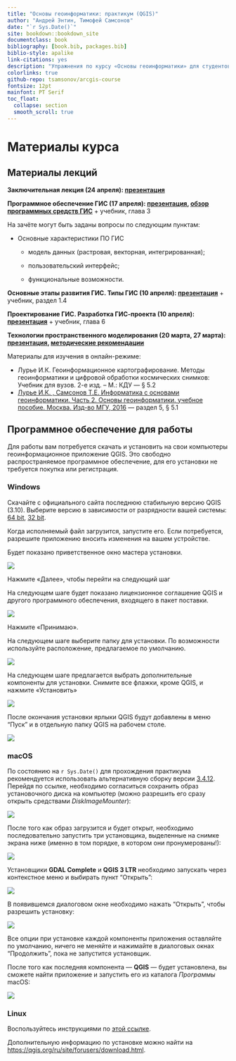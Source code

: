 ```yaml
--- 
title: "Основы геоинформатики: практикум (QGIS)"
author: "Андрей Энтин, Тимофей Самсонов"
date: "`r Sys.Date()`"
site: bookdown::bookdown_site
documentclass: book
bibliography: [book.bib, packages.bib]
biblio-style: apalike
link-citations: yes
description: "Упражнения по курсу «Основы геоинформатики» для студентов кафедры картографии и геоинформатики географического факультета МГУ имени М.В. Ломоносова"
colorlinks: true
github-repo: tsamsonov/arcgis-course
fontsize: 12pt
mainfont: PT Serif
toc_float:
  collapse: section
  smooth_scroll: true
---
```


# Материалы курса {-}

## Материалы лекций {-}

**Заключительная лекция (24 апреля): [презентация](https://1drv.ms/p/s!AmtmZDq3JgxHgZY1r1o6Vj4-J7ohlA?e=o6796y)**

**Программное обеспечение ГИС (17 апреля): [презентация](https://1drv.ms/p/s!AmtmZDq3JgxHgZYyWa7tCh6cnSncZg?e=4uXt7L), [обзор программных средств ГИС](https://1drv.ms/b/s!AmtmZDq3JgxHgZYzXaJpig-PVM3g0A?e=XrTnyu)**
+ учебник, глава 3

На зачёте могут быть заданы вопросы по следующим пунктам:

- Основные характеристики ПО ГИС

    * модель данных (растровая, векторная, интегрированная);

    * пользовательский интерфейс;

    * функциональные возможности.


**Основные этапы развития ГИС. Типы ГИС (10 апреля): [презентация](https://1drv.ms/p/s!AmtmZDq3JgxHgZYTeyK01FEjAt-08w?e=IXMy3D)** 
+ учебник, раздел 1.4

**Проектирование ГИС. Разработка ГИС-проекта (10 апреля): [презентация](https://1drv.ms/p/s!AmtmZDq3JgxHgZYS0k69BhHwrTxFzw?e=VL6xWU)** 
+ учебник, глава 6


**Технологии пространственного моделирования (20 марта, 27 марта): [презентация](https://1drv.ms/p/s!AmtmZDq3JgxHgZUH2LWFrSxmy9FnEw?e=NGpBCU), [методические рекомендации](https://1drv.ms/w/s!AmtmZDq3JgxHgZYMXt7uP_OrshkRPw?e=B6PtAx)**


<!-- Темы занятия: -->

<!-- 1. Задачи пространственного моделирования -->
<!-- 2. Способы моделирования -->
<!-- 3. Подготовка исходных данных для создания модели -->
<!-- 4. Методы интерполяции -->
<!-- 5. Геостатистическая интерполяция и кригинг -->
<!-- 2. Сопоставление методов -->
<!-- 3. Применение пространственных моделей -->

Материалы для изучения в онлайн-режиме:

* Лурье И.К. Геоинформационное картографирование. Методы геоинформатики и цифровой обработки космических снимков: Учебник для вузов. 2-е изд. – М.: КДУ — § 5.2
* [Лурье И.К. , Самсонов Т.Е. Информатика с основами геоинформатики. Часть 2. Основы геоинформатики. учебное пособие. Москва. Изд-во МГУ, 2016](https://istina.msu.ru/download/45821659/1ej66u:uSUtcUS-XmdMMyRRpC-yflDmCv8/) — раздел 5, § 5.1

## Программное обеспечение для работы {-}

Для работы вам потребуется скачать и установить на свои компьютеры геоинформационное приложение QGIS. Это свободно распространяемое программное обеспечение, для его установки не требуется покупка или регистрация. 

### Windows {-}

Скачайте с официального сайта последнюю стабильную версию QGIS (3.10). Выберите версию в зависимости от разрядности вашей системы: [64 bit](https://qgis.org/downloads/QGIS-OSGeo4W-3.10.3-3-Setup-x86_64.exe), [32 bit](https://qgis.org/downloads/QGIS-OSGeo4W-3.10.3-3-Setup-x86.exe).

Когда исполняемый файл загрузится, запустите его. Если потребуется, разрешите приложению вносить изменения на вашем устройстве. 

Будет показано приветственное окно мастера установки.

![](images/installation_instruction_win/win01.png)

Нажмите «Далее», чтобы перейти на следующий шаг

На следующем шаге будет показано лицензионное соглашение QGIS и другого программного обеспечения, входящего в пакет поставки.

![](images/installation_instruction_win/win02.png)

Нажмите «Принимаю».

На следующем шаге выберите папку для установки. По возможности используйте расположение, предлагаемое по умолчанию.

![](images/installation_instruction_win/win03.png)

На следующем шаге предлагается выбрать дополнительные компоненты для установки. Снимите все флажки, кроме QGIS, и нажмите «Установить»

![](images/installation_instruction_win/win04.png)

После окончания установки ярлыки QGIS будут добавлены в меню "Пуск" и в отдельную папку QGIS на рабочем столе.

![](images/installation_instruction_win/win05.png)

### macOS {-}

По состоянию на `r Sys.Date()` для прохождения практикума рекомендуется использовать альтернативную сборку версии [3.4.12](https://www.kyngchaos.com/files/software/qgis/QGIS-macOS-3.4.12-1.dmg). Перейдя по ссылке, необходимо согласиться сохранить образ установочного диска  на компьютер (можно разрешить его сразу открыть средствами _DiskImageMounter_):

![](images/installation_instruction_mac/mac01.png)

После того как образ загрузится и будет открыт, необходимо последовательно запустить три установщика, выделенные на снимке экрана ниже (именно в том порядке, в котором они пронумерованы!):

![](images/installation_instruction_mac/mac02.png)

Установщики __GDAL Complete__ и __QGIS 3 LTR__ необходимо запускать через контекстное меню и выбирать пункт "Открыть":

![](images/installation_instruction_mac/mac03.png)

В появившемся диалоговом окне необходимо нажать "Открыть", чтобы разрешить установку:

![](images/installation_instruction_mac/mac04.png)

Все опции при установке каждой компоненты приложения оставляйте по умолчанию, ничего не меняйте и нажимайте в диалоговых окнах "Продолжить", пока не запустится установщик.

После того как последняя компонента — __QGIS__ — будет установлена, вы сможете найти приложение и запустить его из каталога _Программы_ macOS:

![](images/installation_instruction_mac/mac05.png)

### Linux {-}

Воспользуйтесь инструкциями по [этой ссылке](https://qgis.org/ru/site/forusers/alldownloads.html#linux).

Дополнительную информацию по установке можно найти на [https://qgis.org/ru/site/forusers/download.html](https://qgis.org/ru/site/forusers/download.html).




<!-- # Введение{-} -->

<!-- Практикум разрабатывается для студентов кафедры картографии и геоинформатики географического факультета МГУ имени М.В. Ломоносова. Упражнения выполяются в свободно распространяемом ГИС-пакете [QGIS](https://www.qgis.org/ru/site/forusers/download.html). На занятиях вы можете пользоваться стационарными компьютерами в аудитории 1903, а для выполнения домашних работ вам нужно будет установить QGIS на ваши личные машины. -->

<!-- Сдавать отчёты и домашние работы мы будем через [Google Classroom](https://classroom.google.com). Для того, чтобы присоединиться к курсу, нужно: -->

<!-- 1. Зарегистрировать аккаунт Google. Для этого не обязательно создавать почтовый ящик в Google Mail, можно воспользоваться любой имеющейся почтой. -->
<!-- 2. Зайти на главную страницу Google Classroom (https://classroom.google.com) -->
<!-- 3. Присоединиться к курсу по коду **`glb5hvb`**. -->

<!-- Практиум находится в разработке, поэтому вы неизбежно столкнётесь с ошибками в данных, процедурах и текстах упражнений. О любых найденных ошибках, опечатках и выявленных проблемах с программным обеспечением прошу немедленно сообщать преподавателю одним из следующих способов: через систему учёта ошибок GitHub (Issues), через Classroom, по [электронной почте](mailto:aentin@geogr.msu.ru). -->

<!-- *Сейчас практикум доступен только в формате HTML, возможность его использования в других форматах (PDF, EPUB) будет реализована позже.* -->

<!-- **Перед выполнением практикума необходимо внимательно ознакомиться с регламентом и тщательно придерживаться его при выполнении заданий.** -->

<!-- ## Регламент{-} -->

<!-- Вы можете выполнять упражнения как на своих личных компьютерах, так и на стационарных компьютерах, которые имеются в аудитории 1903. Если вы пользуетесь личным компьютером, рекомендую создать папку `GIS` в корне одного из дисков и помещать материалы упражнений туда. Если вы работаете на компьютерах в 1903, соблюдайте следующие требования: -->

<!-- - __Ваша личная рабочая директория должна иметь адрес__ -->

<!--     `D:\GIS\<ваша кафедра>\<фамилия>` -->

<!--     Например, студент 207 группы Петров хранит результаты своей работы в каталоге `D:\GIS\207_CAR\Petrov`. Если в группе есть несколько человек с одинаковой фамилией, добавляйте к фамилии первые буквы имени и отчества, например: `D:\GIS\207_CAR\PetrovIS` -->

<!-- - __Каждое задание вы начинаете с того, что копируете соответствующую папку в свою директорию на локальном диске D.__ -->

<!--     Исходные данные для выполнения упражнений размещаются в виде файлового архива в Google Classroom. Вы скачиваете этот архив и распаковываете его в свою директорию -->

<!-- - __Отчётные файлы по упражнениям сдаются только через Classroom.__ -->